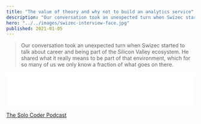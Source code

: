 ```yaml
---
title: "The value of theory and why not to build an analytics service"
description: "Our conversation took an unexpected turn when Swizec started to talk about career and being part of the Silicon Valley ecosystem. He shared what it really means to be part of that environment, which for so many of us we only know a fraction of what goes on there."
hero: "../../images/swizec-interview-face.jpg"
published: 2021-01-05
---
```


> Our conversation took an unexpected turn when Swizec started to talk about career and being part of the Silicon Valley ecosystem. He shared what it really means to be part of that environment, which for so many of us we only know a fraction of what goes on there.

<iframe
  title="Libsyn Player"
  style="border: none"
  src="//html5-player.libsyn.com/embed/episode/id/17419628/height/90/theme/custom/thumbnail/yes/direction/forward/render-playlist/no/custom-color/000000/"
  height="90"
  width="100%"
  scrolling="no"
  allowfullscreen
  webkitallowfullscreen
  mozallowfullscreen
  oallowfullscreen
  msallowfullscreen
></iframe>

[The Solo Coder Podcast](https://solocoder.libsyn.com/74swizec-teller-a-geek-with-a-hat-s04-e14)
